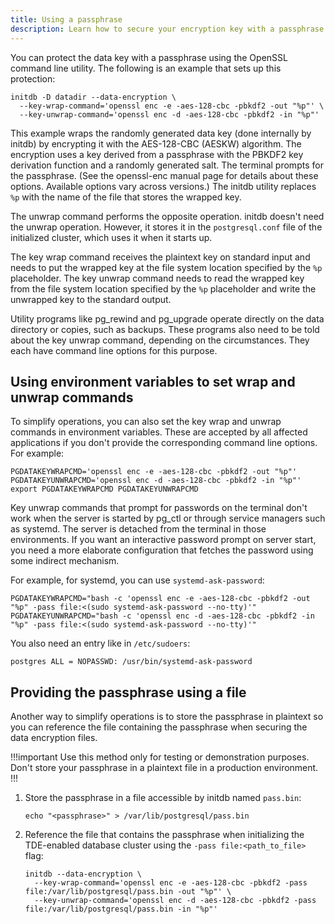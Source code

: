 ```yaml
---
title: Using a passphrase
description: Learn how to secure your encryption key with a passphrase.
---
```


You can protect the data key with a passphrase using the OpenSSL command line utility. The following is an example that sets up this protection:

```shell
initdb -D datadir --data-encryption \
  --key-wrap-command='openssl enc -e -aes-128-cbc -pbkdf2 -out "%p"' \
  --key-unwrap-command='openssl enc -d -aes-128-cbc -pbkdf2 -in "%p"'
```

This example wraps the randomly generated data key (done internally by initdb) by encrypting it with the AES-128-CBC (AESKW) algorithm. The encryption uses a key derived from a passphrase with the PBKDF2 key derivation function and a randomly generated salt. The terminal prompts for the passphrase. (See the openssl-enc manual page for details about these options. Available options vary across versions.) The initdb utility replaces `%p` with the name of the file that stores the wrapped key.

The unwrap command performs the opposite operation. initdb doesn't need the unwrap operation. However, it stores it in the `postgresql.conf` file of the initialized cluster, which uses it when it starts up.

The key wrap command receives the plaintext key on standard input and needs to put the wrapped key at the file system location specified by the `%p` placeholder. The key unwrap command needs to read the wrapped key from the file system location specified by the `%p` placeholder and write the unwrapped key to the standard output.

Utility programs like pg_rewind and pg_upgrade operate directly on the data directory or copies, such as backups. These programs also need to be told about the key unwrap command, depending on the circumstances. They each have command line options for this purpose.

## Using environment variables to set wrap and unwrap commands

To simplify operations, you can also set the key wrap and unwrap commands in environment variables. These are accepted by all affected applications if you don't provide the corresponding command line options. For example:

```shell
PGDATAKEYWRAPCMD='openssl enc -e -aes-128-cbc -pbkdf2 -out "%p"'
PGDATAKEYUNWRAPCMD='openssl enc -d -aes-128-cbc -pbkdf2 -in "%p"'
export PGDATAKEYWRAPCMD PGDATAKEYUNWRAPCMD
```

Key unwrap commands that prompt for passwords on the terminal don't work when the server is started by pg_ctl or through service managers such as systemd. The server is detached from the terminal in those environments. If you want an interactive password prompt on server start, you need a more elaborate configuration that fetches the password using some indirect mechanism.

For example, for systemd, you can use `systemd-ask-password`:

```
PGDATAKEYWRAPCMD="bash -c 'openssl enc -e -aes-128-cbc -pbkdf2 -out "%p" -pass file:<(sudo systemd-ask-password --no-tty)'"
PGDATAKEYUNWRAPCMD="bash -c 'openssl enc -d -aes-128-cbc -pbkdf2 -in "%p" -pass file:<(sudo systemd-ask-password --no-tty)'"
```

You also need an entry like in `/etc/sudoers`:

```
postgres ALL = NOPASSWD: /usr/bin/systemd-ask-password
```

## Providing the passphrase using a file

Another way to simplify operations is to store the passphrase in plaintext so you can reference the file containing the passphrase when securing the data encryption files.

!!!important
   Use this method only for testing or demonstration purposes. Don't store your passphrase in a plaintext file in a production environment.
!!!

1.  Store the passphrase in a file accessible by initdb named `pass.bin`:
    
    ```
    echo "<passphrase>" > /var/lib/postgresql/pass.bin
    ```

1.  Reference the file that contains the passphrase when initializing the TDE-enabled database cluster using the `-pass file:<path_to_file>` flag: 

    ```
    initdb --data-encryption \
      --key-wrap-command='openssl enc -e -aes-128-cbc -pbkdf2 -pass file:/var/lib/postgresql/pass.bin -out "%p"' \
      --key-unwrap-command='openssl enc -d -aes-128-cbc -pbkdf2 -pass file:/var/lib/postgresql/pass.bin -in "%p"'
    ```
